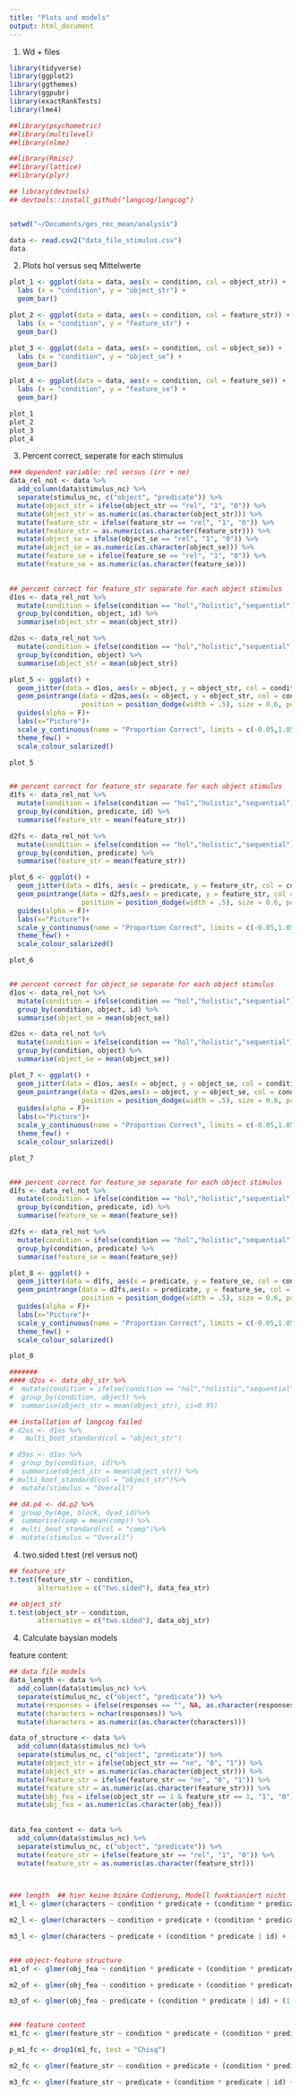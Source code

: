 ```yaml
---
title: "Plots and models"
output: html_document
---
```


1. Wd + files
```r
library(tidyverse)
library(ggplot2)
library(ggthemes)
library(ggpubr)
library(exactRankTests)
library(lme4)

##library(psychometric)
##library(multilevel)
##library(nlme)

##library(Rmisc)
##library(lattice)
##library(plyr)

## library(devtools)
## devtools::install_github("langcog/langcog")


setwd("~/Documents/ges_rec_mean/analysis")

data <- read.csv2("data_file_stimulus.csv")
data
```


2. Plots hol versus seq Mittelwerte
```r
plot_1 <- ggplot(data = data, aes(x = condition, col = object_str)) +
  labs (x = "condition", y = "object_str") +
  geom_bar() 

plot_2 <- ggplot(data = data, aes(x = condition, col = feature_str)) +
  labs (x = "condition", y = "feature_str") +
  geom_bar() 

plot_3 <- ggplot(data = data, aes(x = condition, col = object_se)) +
  labs (x = "condition", y = "object_se") +
  geom_bar() 

plot_4 <- ggplot(data = data, aes(x = condition, col = feature_se)) +
  labs (x = "condition", y = "feature_se") +
  geom_bar() 

plot_1
plot_2
plot_3
plot_4

```


3. Percent correct, seperate for each stimulus

```r

### dependent variable: rel versus (irr + ne)
data_rel_not <- data %>%
  add_column(data$stimulus_nc) %>%
  separate(stimulus_nc, c("object", "predicate")) %>%
  mutate(object_str = ifelse(object_str == "rel", "1", "0")) %>%
  mutate(object_str = as.numeric(as.character(object_str))) %>%
  mutate(feature_str = ifelse(feature_str == "rel", "1", "0")) %>%
  mutate(feature_str = as.numeric(as.character(feature_str))) %>%
  mutate(object_se = ifelse(object_se == "rel", "1", "0")) %>%
  mutate(object_se = as.numeric(as.character(object_se))) %>%
  mutate(feature_se = ifelse(feature_se == "rel", "1", "0")) %>%
  mutate(feature_se = as.numeric(as.character(feature_se)))
 

## percent correct for feature_str separate for each object stimulus 
d1os <- data_rel_not %>%
  mutate(condition = ifelse(condition == "hol","holistic","sequential")) %>%
  group_by(condition, object, id) %>%
  summarise(object_str = mean(object_str))

d2os <- data_rel_not %>%
  mutate(condition = ifelse(condition == "hol","holistic","sequential")) %>%
  group_by(condition, object) %>%
  summarise(object_str = mean(object_str))

plot_5 <- ggplot() +
  geom_jitter(data = d1os, aes(x = object, y = object_str, col = condition), position = position_jitterdodge(jitter.width = .2, jitter.height = 0.05,dodge.width = 0.5), alpha = .3)+
  geom_pointrange(data = d2os,aes(x = object, y = object_str, col = condition, ymin = 0, ymax = 1), 
                  position = position_dodge(width = .5), size = 0.6, pch = 5) +
  guides(alpha = F)+
  labs(x="Picture")+
  scale_y_continuous(name = "Proportion Correct", limits = c(-0.05,1.05))+
  theme_few() + 
  scale_colour_solarized()

plot_5


## percent correct for feature_str separate for each object stimulus
d1fs <- data_rel_not %>%
  mutate(condition = ifelse(condition == "hol","holistic","sequential")) %>%
  group_by(condition, predicate, id) %>%
  summarise(feature_str = mean(feature_str))

d2fs <- data_rel_not %>%
  mutate(condition = ifelse(condition == "hol","holistic","sequential")) %>%
  group_by(condition, predicate) %>%
  summarise(feature_str = mean(feature_str))

plot_6 <- ggplot() +
  geom_jitter(data = d1fs, aes(x = predicate, y = feature_str, col = condition), position = position_jitterdodge(jitter.width = .2, jitter.height = 0.05,dodge.width = 0.5), alpha = .3)+
  geom_pointrange(data = d2fs,aes(x = predicate, y = feature_str, col = condition, ymin = 0, ymax = 1), 
                  position = position_dodge(width = .5), size = 0.6, pch = 5) +
  guides(alpha = F)+
  labs(x="Picture")+
  scale_y_continuous(name = "Proportion Correct", limits = c(-0.05,1.05))+
  theme_few() + 
  scale_colour_solarized()

plot_6


## percent correct for object_se separate for each object stimulus
d1os <- data_rel_not %>%
  mutate(condition = ifelse(condition == "hol","holistic","sequential")) %>%
  group_by(condition, object, id) %>%
  summarise(object_se = mean(object_se))

d2os <- data_rel_not %>%
  mutate(condition = ifelse(condition == "hol","holistic","sequential")) %>%
  group_by(condition, object) %>%
  summarise(object_se = mean(object_se))

plot_7 <- ggplot() +
  geom_jitter(data = d1os, aes(x = object, y = object_se, col = condition), position = position_jitterdodge(jitter.width = .2, jitter.height = 0.05,dodge.width = 0.5), alpha = .3)+
  geom_pointrange(data = d2os,aes(x = object, y = object_se, col = condition, ymin = 0, ymax = 1), 
                  position = position_dodge(width = .5), size = 0.6, pch = 5) +
  guides(alpha = F)+
  labs(x="Picture")+
  scale_y_continuous(name = "Proportion Correct", limits = c(-0.05,1.05))+
  theme_few() + 
  scale_colour_solarized()

plot_7


### percent correct for feature_se separate for each object stimulus
d1fs <- data_rel_not %>%
  mutate(condition = ifelse(condition == "hol","holistic","sequential")) %>%
  group_by(condition, predicate, id) %>%
  summarise(feature_se = mean(feature_se))

d2fs <- data_rel_not %>%
  mutate(condition = ifelse(condition == "hol","holistic","sequential")) %>%
  group_by(condition, predicate) %>%
  summarise(feature_se = mean(feature_se))

plot_8 <- ggplot() +
  geom_jitter(data = d1fs, aes(x = predicate, y = feature_se, col = condition), position = position_jitterdodge(jitter.width = .2, jitter.height = 0.05,dodge.width = 0.5), alpha = .3)+
  geom_pointrange(data = d2fs,aes(x = predicate, y = feature_se, col = condition, ymin = 0, ymax = 1), 
                  position = position_dodge(width = .5), size = 0.6, pch = 5) +
  guides(alpha = F)+
  labs(x="Picture")+
  scale_y_continuous(name = "Proportion Correct", limits = c(-0.05,1.05))+
  theme_few() + 
  scale_colour_solarized()

plot_8

#######
#### d2os <- data_obj_str %>%
#  mutate(condition = ifelse(condition == "hol","holistic","sequential")) %>%
#  group_by(condition, object) %>%
#  summarise(object_str = mean(object_str), ci=0.95)

## installation of langcog failed
# d2os <- d1os %>%
#   multi_boot_standard(col = "object_str")

# d3os <- d1os %>%
#  group_by(condition, id)%>%
#  summarise(object_str = mean(object_str)) %>%
# multi_boot_standard(col = "object_str")%>%
#  mutate(stimulus = "Overall")

## d4.p4 <- d4.p2 %>%
#  group_by(Age, block, dyad_id)%>%
#  summarise(comp = mean(comp)) %>%
#  multi_boot_standard(col = "comp")%>%
#  mutate(stimulus = "Overall")
```


4. two.sided t.test (rel versus not) 

```r
## feature_str
t.test(feature_str ~ condition,
       alternative = c("two.sided"), data_fea_str)

## object_str
t.test(object_str ~ condition,
       alternative = c("two.sided"), data_obj_str)
```






4. Calculate baysian models

feature content: 



```r


## data file models
data_length <- data %>%
  add_column(data$stimulus_nc) %>%
  separate(stimulus_nc, c("object", "predicate")) %>%
  mutate(responses = ifelse(responses == "", NA, as.character(responses)))%>%
  mutate(characters = nchar(responses)) %>%
  mutate(characters = as.numeric(as.character(characters)))

data_of_structure <- data %>%
  add_column(data$stimulus_nc) %>%
  separate(stimulus_nc, c("object", "predicate")) %>%
  mutate(object_str = ifelse(object_str == "ne", "0", "1")) %>%
  mutate(object_str = as.numeric(as.character(object_str))) %>%
  mutate(feature_str = ifelse(feature_str == "ne", "0", "1")) %>%
  mutate(feature_str = as.numeric(as.character(feature_str))) %>%
  mutate(obj_fea = ifelse(object_str == 1 & feature_str == 1, "1", "0")) %>%
  mutate(obj_fea = as.numeric(as.character(obj_fea)))
  
  
data_fea_content <- data %>%
  add_column(data$stimulus_nc) %>%
  separate(stimulus_nc, c("object", "predicate")) %>%
  mutate(feature_str = ifelse(feature_str == "rel", "1", "0")) %>%
  mutate(feature_str = as.numeric(as.character(feature_str)))


  
### length  ## hier keine binäre Codierung, Modell funktioniert nicht
m1_l <- glmer(characters ~ condition * predicate + (condition * predicate | id) + (1 | data$stimulus_nc), family = binomial, data = data_length,control=glmerControl(optimizer="bobyqa",optCtrl=list(maxfun=2e5)))

m2_l <- glmer(characters ~ condition + predicate + (condition * predicate | id) + (1 | data$stimulus_nc), family = binomial, data = data_length,control=glmerControl(optimizer="bobyqa",optCtrl=list(maxfun=2e5)))

m3_l <- glmer(characters ~ predicate + (condition * predicate | id) + (1 | data$stimulus_nc), family = binomial, data = data_length,control=glmerControl(optimizer="bobyqa",optCtrl=list(maxfun=2e5)))


### object-feature structure
m1_of <- glmer(obj_fea ~ condition * predicate + (condition * predicate | id) + (1 | data$stimulus_nc), family = binomial, data = data_of_structure,control=glmerControl(optimizer="bobyqa",optCtrl=list(maxfun=2e5)))

m2_of <- glmer(obj_fea ~ condition + predicate + (condition * predicate | id) + (1 | data$stimulus_nc), family = binomial, data = data_of_structure,control=glmerControl(optimizer="bobyqa",optCtrl=list(maxfun=2e5)))

m3_of <- glmer(obj_fea ~ predicate + (condition * predicate | id) + (1 | data$stimulus_nc), family = binomial, data = data_of_structure,control=glmerControl(optimizer="bobyqa",optCtrl=list(maxfun=2e5)))


### feature content
m1_fc <- glmer(feature_str ~ condition * predicate + (condition * predicate | id) + (1 | data$stimulus_nc), family = binomial, data = data_fea_content,control=glmerControl(optimizer="bobyqa",optCtrl=list(maxfun=2e5)))

p_m1_fc <- drop1(m1_fc, test = "Chisq")

m2_fc <- glmer(feature_str ~ condition + predicate + (condition * predicate | id) + (1 | data$stimulus_nc), family = binomial, data = data_fea_content,control=glmerControl(optimizer="bobyqa",optCtrl=list(maxfun=2e5)))

m3_fc <- glmer(feature_str ~ predicate + (condition * predicate | id) + (1 | data$stimulus_nc), family = binomial, data = data_fea_content,control=glmerControl(optimizer="bobyqa",optCtrl=list(maxfun=2e5)))

```





